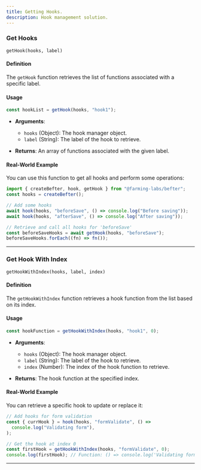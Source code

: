 ```yaml
---
title: Getting Hooks.
description: Hook management solution.
---
```


### Get Hooks

`getHook(hooks, label)`

#### Definition

The `getHook` function retrieves the list of functions associated with a specific label.

#### Usage

```javascript
const hookList = getHook(hooks, "hook1");
```

- **Arguments**:

  - `hooks` (Object): The hook manager object.
  - `label` (String): The label of the hook to retrieve.

- **Returns**: An array of functions associated with the given label.

#### Real-World Example

You can use this function to get all hooks and perform some operations:

```javascript
import { createBefter, hook, getHook } from "@farming-labs/befter";
const hooks = createBefter();

// Add some hooks
await hook(hooks, "beforeSave", () => console.log("Before saving"));
await hook(hooks, "afterSave", () => console.log("After saving"));

// Retrieve and call all hooks for 'beforeSave'
const beforeSaveHooks = await getHook(hooks, "beforeSave");
beforeSaveHooks.forEach((fn) => fn());
```

---

### Get Hook With Index

`getHookWithIndex(hooks, label, index)`

#### Definition

The `getHookWithIndex` function retrieves a hook function from the list based on its index.

#### Usage

```javascript
const hookFunction = getHookWithIndex(hooks, "hook1", 0);
```

- **Arguments**:

  - `hooks` (Object): The hook manager object.
  - `label` (String): The label of the hook to retrieve.
  - `index` (Number): The index of the hook function to retrieve.

- **Returns**: The hook function at the specified index.

#### Real-World Example

You can retrieve a specific hook to update or replace it:

```javascript
// Add hooks for form validation
const { currHook } = hook(hooks, "formValidate", () =>
  console.log("Validating form"),
);

// Get the hook at index 0
const firstHook = getHookWithIndex(hooks, "formValidate", 0);
console.log(firstHook); // Function: () => console.log('Validating form')
```

---
